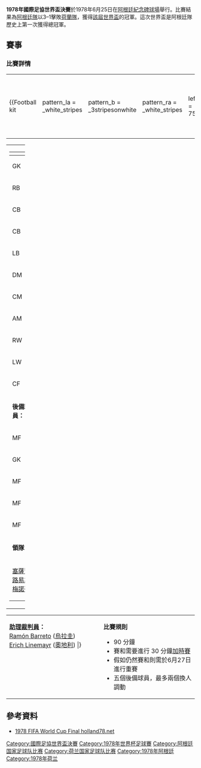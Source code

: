 {{Infobox football match
|title=1978年國際足協世界盃決賽
|image= 
|event=[[1978年國際足協世界盃|1978年國際足協世界盃]]
|team1=[[阿根廷國家足球隊|阿根廷]]
|team1association = {{flagicon|ARG|size=30px}}
|team1score=3
|team2=[[荷蘭國家足球隊|荷蘭]]
|team2association = {{flagicon|NED|size=30px}}
|team2score= 1
|details=在[[加時賽|加時賽]]後
|date=1978年6月25日
|stadium=[[紀念碑球場|紀念碑球場]]
|city=[[布宜諾斯艾利斯|布宜諾斯艾利斯]]
|referee=[[Sergio_Gonella|Sergio Gonella]] ([[意大利足球總會|意大利]])
|attendance=71,483
|weather= 
|previous=[[1974年國際足協世界盃決賽|1974]]
|next=[[1982年國際足協世界盃決賽|1982]]
}}

'''1978年國際足協世界盃決賽'''於1978年6月25日在[[阿根廷|阿根廷]][[紀念碑球場|紀念碑球場]]舉行。比賽結果為[[阿根廷國家足球隊|阿根廷隊]]以3–1擊敗[[荷蘭國家足球隊|荷蘭隊]]，獲得[[1978年國際足協世界盃|該屆世界盃]]的冠軍。這次世界盃是阿根廷隊歷史上第一次獲得總冠軍。

==賽事==
===比賽詳情===
<section begin=Final />{{footballbox
|date=1978年6月25日
|time=15:00 UTC−03:00
|team1={{fb-rt|ARG}}
|score=3–1
|aet=yes
|report=https://www.fifa.com/worldcup/archive/argentina1978/matches/match/2198
|team2={{fb|NED}}
|goals1=[[马里奥·肯佩斯|马里奥·肯佩斯]] {{goal|38||105}}<br />[[Daniel_Bertoni|Bertoni]] {{goal|115}}
|goals2=[[Dick_Nanninga|Nanninga]] {{goal|82}}
|stadium=[[布宜諾斯艾利斯|布宜諾斯艾利斯]]，[[紀念碑球場|紀念碑球場]]
|attendance=71,483
|referee=[[Sergio_Gonella|Sergio Gonella]] ([[意大利足球總會|意大利]])
}}<section end=Final />
<section begin=Lineups />
{| width=92%
|-
|{{Football kit
 | pattern_la = _white_stripes
 | pattern_b  = _3stripesonwhite
 | pattern_ra = _white_stripes
 | leftarm    = 75aadb
 | body       = 75aadb
 | rightarm   = 75aadb
 | shorts     = 000000
 | socks      = FFFFFF
 | title      = 阿根廷
}}
|{{Football kit
 | pattern_la = _shoulder_stripes_black_stripes_alt
 | pattern_b  = _blackcollar
 | pattern_ra = _shoulder_stripes_black_stripes_alt
 | pattern_sh = _adidasonwhite
 | pattern_so = _color_3_stripes_black
 | leftarm    = F1771D
 | body       = F1771D
 | rightarm   = F1771D
 | shorts     = F1771D
 | socks      = F1771D
 | title      = 荷蘭
}}
|}

{| width="100%"
|valign="top" width="50%"|
{| style="font-size: 90%" cellspacing="0" cellpadding="0"
|-
!width="25"| !!width="25"|
|-
|GK ||'''5''' ||[[乌瓦尔多·菲洛尔|乌瓦尔多·菲洛尔]]
|-
|RB ||'''15'''||[[Jorge_Olguín|Jorge Olguín]]
|-
|CB ||'''7''' ||[[Luis_Galván|Luis Galván]]
|-
|CB ||'''19'''||[[达尼埃尔·帕萨雷拉|达尼埃尔·帕萨雷拉]] ([[隊長|c]])
|-
|LB ||'''20'''||[[Alberto_Tarantini|Alberto Tarantini]]
|-
|DM ||'''6''' ||[[Américo_Gallego|Américo Gallego]]
|-
|CM ||'''2''' ||[[奥斯瓦尔多·阿迪列斯|奥斯瓦尔多·阿迪列斯]] || {{yel|40}}|| {{suboff|66}}
|-
|AM ||'''10'''||[[马里奥·肯佩斯|马里奥·肯佩斯]]
|-
|RW ||'''4''' ||[[Daniel_Bertoni|Daniel Bertoni]]
|-
|LW ||'''16'''||[[Oscar_Alberto_Ortiz|Oscar Alberto Ortiz]] || || {{suboff|75}}
|-
|CF ||'''14'''||[[莱奥波尔多·卢克|莱奥波尔多·卢克]]
|-
|colspan=3|'''後備球員：'''
|-
|MF ||'''1''' ||[[Norberto_Alonso|Norberto Alonso]]
|-
|GK ||'''3''' ||[[Héctor_Baley|Héctor Baley]]
|-
|MF ||'''8''' ||Rubén Galván
|-
|MF ||'''9''' ||[[René_Houseman|René Houseman]] || || {{subon|75}}
|-
|MF ||'''12'''||[[Omar_Larrosa|Omar Larrosa]] || || {{subon|66}}
|-
|colspan=3|'''領隊：'''
|-
|colspan="4"| [[塞薩爾·路易斯·梅諾蒂|塞薩爾·路易斯·梅諾蒂]]
|}
|valign="top"|[[File:ARG-NED_1978-06-25.svg|300px]]
|valign="top" width="50%"|
{| style="font-size: 90%" cellspacing="0" cellpadding="0" align="center"
|-
!width="25"| !!width="25"|
|-
|GK ||'''8''' ||[[Jan_Jongbloed|Jan Jongbloed]]
|-
|SW ||'''5''' ||[[魯德·克羅爾|魯德·克羅爾]]  ([[隊長|c]]) || {{yel|15}}
|-
|RB ||'''6''' ||[[维姆·延森|维姆·延森]] || || {{suboff|75}} 
|-
|CB ||'''22'''||[[艾尼特·布倫特斯|艾尼特·布倫特斯]]
|-
|LB ||'''2''' ||[[Jan_Poortvliet|Jan Poortvliet]] || {{yel|96}}
|-
|RM ||'''13'''||[[约翰·内斯肯斯|约翰·内斯肯斯]]
|-
|CM ||'''9''' ||[[阿里·哈恩|阿里·哈恩]]
|-
|LM ||'''11'''||[[韋利·雲達加賀夫|韋利·雲達加賀夫]]
|-
|RF ||'''10'''||[[連尼·雲達加賀夫|連尼·雲達加賀夫]]
|-
|CF ||'''16'''||[[约翰尼·雷普|约翰尼·雷普]] || || {{suboff|58}}
|-
|LF ||'''12'''||[[罗布·伦森布林克|罗布·伦森布林克]]
|-
|colspan=3|'''後備球員：'''
|-
|DF ||'''4''' ||[[Adrie_van_Kraay|Adrie van Kraay]]
|-
|DF ||'''17'''||[[Wim_Rijsbergen|Wim Rijsbergen]]
|-
|FW ||'''18'''||[[Dick_Nanninga|Dick Nanninga]] || || {{subon|58}}
|-
|GK ||'''19'''||[[Pim_Doesburg|Pim Doesburg]]
|-
|DF ||'''20'''||[[Wim_Suurbier|Wim Suurbier]] || {{yel|94}} || {{subon|75}}
|-
|colspan=3|'''領隊：'''
|-
|colspan="4"|{{flagicon|AUT}} [[恩斯特·哈佩尔|恩斯特·哈佩尔]]
|}
|}

{| style="width:100%;font-size:90%"
|-
|style="width:50%;vertical-align:top"|
'''[[助理裁判員|助理裁判員]]：'''
<br />[[Ramón_Barreto|Ramón Barreto]] ([[烏拉圭足球協會|烏拉圭]])
<br />[[Erich_Linemayr|Erich Linemayr]] ([[奧地利足球協會|奧地利]])
<includeonly>|}</includeonly><section end=Lineups />
|style="width:50%;vertical-align:top"|
'''比賽規則'''
*90 分鐘
*賽和需要進行 30 分鐘[[加時賽|加時賽]]
*假如仍然賽和則需於6月27日進行重賽
*五個後備球員，最多兩個換人調動
|}

==參考資料==
*[https://web.archive.org/web/20080911231509/http://easyweb.easynet.co.uk/goldkeep/Holland78/Argntna.htm 1978 FIFA World Cup Final holland78.net]

{{國際足協世界盃}}

[[Category:國際足協世界盃決賽|Category:國際足協世界盃決賽]]
[[Category:1978年世界杯足球賽|Category:1978年世界杯足球賽]]
[[Category:阿根廷国家足球队比赛|Category:阿根廷国家足球队比赛]]
[[Category:荷兰国家足球队比赛|Category:荷兰国家足球队比赛]]
[[Category:1978年阿根廷|Category:1978年阿根廷]]
[[Category:1978年荷兰|Category:1978年荷兰]]